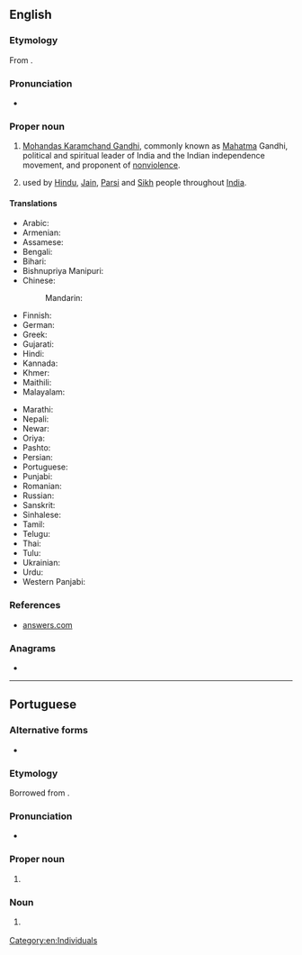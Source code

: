 {{also|gandhi}}
==English==

===Etymology===
From {{etyl|gu|en}} {{m|gu|ગાંધી}}.

===Pronunciation===
* {{IPA|en|/ˈɡandi/}}

===Proper noun===
{{en-proper noun}}

# [[:w:Mohandas Karamchand Gandhi|Mohandas Karamchand Gandhi]], commonly known as [[Mahatma]] Gandhi, political and spiritual leader of India and the Indian independence movement, and proponent of [[nonviolence]].
# {{surname|en|from=India|dot=}} used by [[Hindu]], [[Jain]], [[Parsi]] and [[Sikh]] people throughout [[India]].

====Translations====
{{trans-top|surname Gandhi}}
* Arabic: {{t|ar|غَانْدِي}}
* Armenian: {{t|hy|Գանդի}}
* Assamese: {{t|as|গান্ধী|sc=Beng}}
* Bengali: {{t|bn|গান্ধী|sc=Beng}}
* Bihari: {{t|bh|गाँधी|tr=gām̐dhī|sc=Deva}}
* Bishnupriya Manipuri: {{t|bpy|গান্ধী}}
* Chinese:
*: Mandarin: {{t+|cmn|甘地|tr=Gāndì|sc=Hani}}
* Finnish: {{t|fi|Gandhi}}
* German: {{t|de|Gandhi}}
* Greek: {{t|el|Γκάντι}}
* Gujarati: {{t|gu|ગાંધી|tr=Gandhi|sc=Gujr}}
* Hindi: {{t+|hi|गांधी|tr=Gā̃ndhī}}
* Kannada: {{t|kn|ಗಾಂಧಿ|sc=Knda}}
* Khmer: {{t|km|គន្ធី|tr=kɔɔntʰii|sc=Khmr}}
* Maithili: {{t|mai|गान्धी|tr=gāndhī}}
* Malayalam: {{t+|ml|ഗാന്ധി|sc=Mlym}}
{{trans-mid}}
* Marathi: {{t|mr|गांधी|sc=Deva}}
* Nepali: {{t+|ne|गान्धी|sc=Deva}}
* Newar: {{t|new|गान्धी}}
* Oriya: {{t|or|ଗାନ୍ଧୀ|tr=gāndhī|sc=Orya}}
* Pashto: {{t|ps|گاندي}}
* Persian: {{t|fa|گاندی|tr=gândi}}
* Portuguese: {{t|pt|Gandhi|m}}
* Punjabi: {{t|pa|ਗਾਂਧੀ|sc=Guru}}
* Romanian: {{t|ro|Gandhi}}
* Russian: {{t|ru|Га́нди|m|f}}
* Sanskrit: {{t+|sa|गान्धी}}
* Sinhalese: {{t|si|ගාන්ධි|sc=Sinh}}
* Tamil: {{t+|ta|காந்தி|sc=Taml}}
* Telugu: {{t|te|గాంధీ|sc=Telu}}
* Thai: {{t|th|คานธี}}
* Tulu: {{t|tcy|ಗಾಂಧಿ}}
* Ukrainian: {{t|uk|Га́нді|m}}
* Urdu: {{t|ur|گاندھی|tr=Gāndhī|sc=ur-Arab}}
* Western Panjabi: {{t+|pnb|گاندھی|tr=gạndhi}}
{{trans-bottom}}

===References===
* [http://www.answers.com/topic/gandhi-1900 answers.com]

===Anagrams===
* {{anagrams|en|a=adghin|hading}}

[[Category:en:Individuals]]

----

==Portuguese==

===Alternative forms===
* {{l|pt|gandhi}} {{qualifier|as a common noun}}

===Etymology===
Borrowed from {{bor|pt|gu|ગાંધી}}.

===Pronunciation===
* {{a|Brazil}} {{IPA|pt|/ˈɡɐ̃.d͡ʒi/}}

===Proper noun===
{{pt-proper noun|m}}

# {{l|en|Gandhi}} {{gloss|{{w|Mahatma Gandhi}}}}

===Noun===
{{pt-noun|m}}

# {{l|en|Gandhi}} {{gloss|any major political leader who is a proponent of nonviolence}}